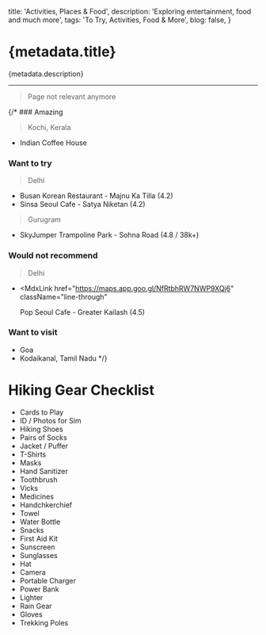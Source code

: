 
  title: 'Activities, Places & Food',
  description: 'Exploring entertainment, food and much more',
  tags: 'To Try, Activities, Food & More',
  blog: false,
}

# {metadata.title}

{metadata.description}

---

> Page not relevant anymore

{/* ### Amazing

> Kochi, Kerala

- Indian Coffee House

### Want to try

> Delhi

- <MdxLink href="https://maps.app.goo.gl/b9b1MeKo9iZeuKRw5">
    Busan Korean Restaurant - Majnu Ka Tilla (4.2)
  </MdxLink>
- <MdxLink href="https://maps.app.goo.gl/BvxfDUPupSeHyyqEA">
    Sinsa Seoul Cafe - Satya Niketan (4.2)
  </MdxLink>

> Gurugram

- <MdxLink href="https://maps.app.goo.gl/vqHeAiwL8xDR3NMu6">
    SkyJumper Trampoline Park - Sohna Road (4.8 / 38k+)
  </MdxLink>

### Would not recommend

> Delhi

- <MdxLink
    href="https://maps.app.goo.gl/NfRtbhRW7NWP9XQj6"
    className="line-through"
  >
    Pop Seoul Cafe - Greater Kailash (4.5)
  </MdxLink>

### Want to visit

- Goa
- Kodaikanal, Tamil Nadu */}

# Hiking Gear Checklist

- Cards to Play
- ID / Photos for Sim
- Hiking Shoes
- Pairs of Socks
- Jacket / Puffer
- T-Shirts
- Masks
- Hand Sanitizer
- Toothbrush
- Vicks
- Medicines
- Handchkerchief
- Towel
- Water Bottle
- Snacks
- First Aid Kit
- Sunscreen
- Sunglasses
- Hat
- Camera
- Portable Charger
- Power Bank
- Lighter
- Rain Gear
- Gloves
- Trekking Poles